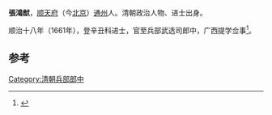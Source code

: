 '''張鴻猷'''，[[顺天府|顺天府]]（今[[北京|北京]]）[[通州|通州]]人。清朝政治人物、进士出身。

顺治十八年（1661年），登辛丑科进士，官至兵部武选司郎中，广西提学佥事<ref>{{cite news|author=陈泽希|title=清代北京汉人进士考|url=http://szb.bjedu.cn/jysh/2010-10-15/879.html|accessdate=2013-08-22|newspaper=京教纵横|deadurl=yes|archiveurl=https://web.archive.org/web/20130921053444/http://szb.bjedu.cn/jysh/2010-10-15/879.html|archivedate=2013-09-21}}</ref>。

==参考==
{{reflist}}
{{清朝人物小作品}}
{{順治十八年辛丑科殿試金榜}}
[[Category:清朝兵部郎中|Category:清朝兵部郎中]]